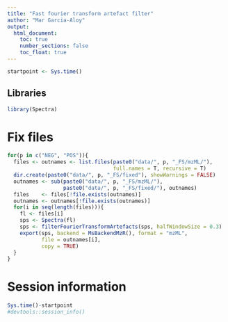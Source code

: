 ```yaml
---
title: "Fast fourier transform artefact filter"
author: "Mar Garcia-Aloy"
output: 
  html_document:
    toc: true
    number_sections: false
    toc_float: true
---
```


```r
startpoint <- Sys.time()
```


## Libraries

```r
library(Spectra)
```


# Fix files

```r
for(p in c("NEG", "POS")){
  files <- outnames <- list.files(paste0("data/", p, "_FS/mzML/"), 
                                  full.names = T, recursive = T)
  dir.create(paste0("data/", p, "_FS/fixed"), showWarnings = FALSE)
  outnames <- sub(paste0("data/", p, "_FS/mzML/"), 
                  paste0("data/", p, "_FS/fixed/"), outnames)
  files    <- files[!file.exists(outnames)]
  outnames <- outnames[!file.exists(outnames)]
  for(i in seq(length(files))){
    fl <- files[i]
    sps <- Spectra(fl)
    sps <- filterFourierTransformArtefacts(sps, halfWindowSize = 0.3)
    export(sps, backend = MsBackendMzR(), format = "mzML", 
           file = outnames[i], 
           copy = TRUE)
  }
}
```


# Session information

```r
Sys.time()-startpoint
#devtools::session_info()
```